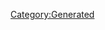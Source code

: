 {{Texts/Music
 |ID=145
 |MusicName=スターライト納豆
 |OfficialName=スターライト納豆
 |VocalName=ランカ・リー＝中島愛
 |VocalNameLF=ランカ・リー＝中島愛
 |Description=作品：劇場版マクロスF〜イツワリノウタヒメ〜<br/><br/>歌手：ランカ・リー＝中島愛<br/><br/>作詞：一倉宏<br/>作曲：菅野よう子
 |BuyURL=https://recochoku.jp/song/S22001937/single?ds=34296088
 |StoryDesc=
 |StoryTitle=
 |BannerId=0
 |AnmStoreURL=
}}
[[Category:Generated]]
